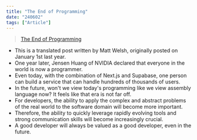 ```yaml
---
title: "The End of Programming"
date: "240602"
tags: ["Article"]
---
```


> [The End of Programming](https://yozm.wishket.com/magazine/detail/1873/)

- This is a translated post written by Matt Welsh, originally posted on January 1st last year.
- One year later, Jensen Huang of NVIDIA declared that everyone in the world is now a programmer.
- Even today, with the combination of Next.js and Supabase, one person can build a service that can handle hundreds of thousands of users.
- In the future, won't we view today's programming like we view assembly language now? It feels like that era is not far off.
- For developers, the ability to apply the complex and abstract problems of the real world to the software domain will become more important.
- Therefore, the ability to quickly leverage rapidly evolving tools and strong communication skills will become increasingly crucial.
- A good developer will always be valued as a good developer, even in the future.

